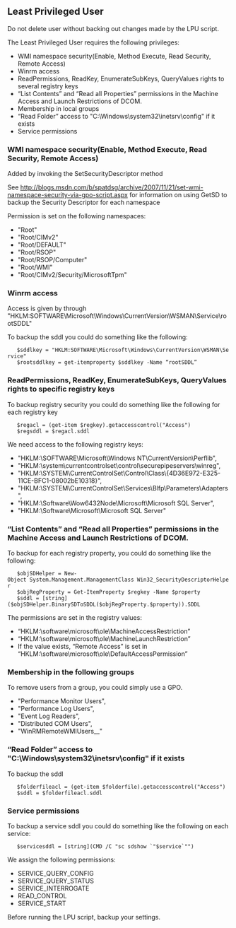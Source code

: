 == Least Privileged User ==

Do not delete user without backing out changes made by the LPU script.

The Least Privileged User requires the following privileges:

* WMI namespace security(Enable, Method Execute, Read Security, Remote Access)
* Winrm access
* ReadPermissions, ReadKey, EnumerateSubKeys, QueryValues rights to several registry keys
* “List Contents” and “Read all Properties” permissions in the Machine Access and Launch Restrictions of DCOM.
* Membership in local groups
* “Read Folder” access to "C:\Windows\system32\inetsrv\config" if it exists
* Service permissions

=== WMI namespace security(Enable, Method Execute, Read Security, Remote Access) ===
Added by invoking the SetSecurityDescriptor method

See http://blogs.msdn.com/b/spatdsg/archive/2007/11/21/set-wmi-namespace-security-via-gpo-script.aspx for information on using GetSD to backup the Security Descriptor for each namespace

Permission is set on the following namespaces:
* "Root"
* "Root/CIMv2"
* "Root/DEFAULT"
* "Root/RSOP"
* "Root/RSOP/Computer"
* "Root/WMI"
* "Root/CIMv2/Security/MicrosoftTpm"

=== Winrm access ===
Access is given by through "HKLM:SOFTWARE\Microsoft\Windows\CurrentVersion\WSMAN\Service\rootSDDL"

To backup the sddl you could do something like the following:

    $sddlkey = "HKLM:SOFTWARE\Microsoft\Windows\CurrentVersion\WSMAN\Service"
    $rootsddlkey = get-itemproperty $sddlkey -Name “rootSDDL”

=== ReadPermissions, ReadKey, EnumerateSubKeys, QueryValues rights to specific registry keys ===

To backup registry security you could do something like the following for each registry key

    $regacl = (get-item $regkey).getaccesscontrol("Access")
    $regsddl = $regacl.sddl

We need access to the following registry keys:
* "HKLM:\SOFTWARE\Microsoft\Windows NT\CurrentVersion\Perflib",
* "HKLM:\system\currentcontrolset\control\securepipeservers\winreg",
* "HKLM:\SYSTEM\CurrentControlSet\Control\Class\{4D36E972-E325-11CE-BFC1-08002bE10318}",
* "HKLM:\SYSTEM\CurrentControlSet\Services\Blfp\Parameters\Adapters",
* "HKLM:\Software\Wow6432Node\Microsoft\Microsoft SQL Server",
* "HKLM:\Software\Microsoft\Microsoft SQL Server"

=== “List Contents” and “Read all Properties” permissions in the Machine Access and Launch Restrictions of DCOM. ===

To backup for each registry property, you could do something like the following:

    $objSDHelper = New-Object System.Management.ManagementClass Win32_SecurityDescriptorHelper
    $objRegProperty = Get-ItemProperty $regkey -Name $property
    $sddl = [string]($objSDHelper.BinarySDToSDDL($objRegProperty.$property)).SDDL

The permissions are set in the registry values:
* “HKLM:\software\microsoft\ole\MachineAccessRestriction”
* “HKLM:\software\microsoft\ole\MachineLaunchRestriction”
* If the value exists, “Remote Access” is set in “HKLM:\software\microsoft\ole\DefaultAccessPermission”

=== Membership in the following groups ===

To remove users from a group, you could simply use a GPO.
* "Performance Monitor Users",
* "Performance Log Users", 
* "Event Log Readers", 
* "Distributed COM Users", 
* "WinRMRemoteWMIUsers__"

=== “Read Folder” access to "C:\Windows\system32\inetsrv\config" if it exists ===

To backup the sddl

    $folderfileacl = (get-item $folderfile).getaccesscontrol("Access")
    $sddl = $folderfileacl.sddl

=== Service permissions ===

To backup a service sddl you could do something like the following on each service:

    $servicesddl = [string](CMD /C "sc sdshow `"$service`"")

We assign the following permissions:
* SERVICE_QUERY_CONFIG
* SERVICE_QUERY_STATUS 
* SERVICE_INTERROGATE 
* READ_CONTROL
* SERVICE_START


Before running the LPU script, backup your settings.
